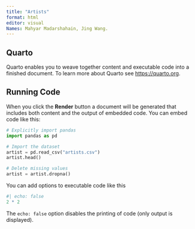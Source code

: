 ```yaml
---
title: "Artists"
format: html
editor: visual
Names: Mahyar Madarshahain, Jing Wang.
---
```


## Quarto

Quarto enables you to weave together content and executable code into a finished document. To learn more about Quarto see <https://quarto.org>.

## Running Code

When you click the **Render** button a document will be generated that includes both content and the output of embedded code. You can embed code like this:

```python
# Explicitly import pandas
import pandas as pd

# Import the dataset
artist = pd.read_csv("artists.csv")
artist.head()

# Delete missing values
artist = artist.dropna()


```

You can add options to executable code like this

```r
#| echo: false
2 * 2
```

The `echo: false` option disables the printing of code (only output is displayed).
